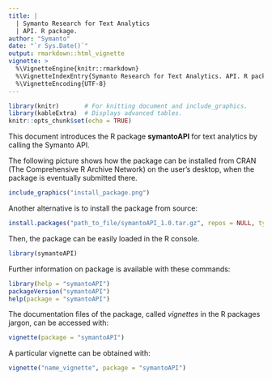 ```yaml
---
title: |
  | Symanto Research for Text Analytics
  | API. R package.
author: "Symanto"
date: "`r Sys.Date()`" 
output: rmarkdown::html_vignette
vignette: >
  %\VignetteEngine{knitr::rmarkdown}
  %\VignetteIndexEntry{Symanto Research for Text Analytics. API. R package.}
  %\VignetteEncoding{UTF-8}
---
```


```r
library(knitr)       # For knitting document and include_graphics.
library(kableExtra)  # Displays advanced tables.
knitr::opts_chunk$set(echo = TRUE)
```

This document introduces the R package **symantoAPI** for text analytics by calling the Symanto API. 

The following picture shows how the package can be installed from CRAN (The Comprehensive R Archive Network) on the user's desktop, when the package is eventually submitted there.

```r
include_graphics("install_package.png")
```

Another alternative is to install the package from source:

```r
install.packages("path_to_file/symantoAPI_1.0.tar.gz", repos = NULL, type = "source")
```

Then, the package can be easily loaded in the R console. 

```r
library(symantoAPI) 
```

Further information on package is available with these commands:

```r
library(help = "symantoAPI")
packageVersion("symantoAPI")
help(package = "symantoAPI")
```

The documentation files of the package, called *vignettes* in the R packages jargon, can be accessed with:

```r
vignette(package = "symantoAPI")
```

A particular vignette can be obtained with:

```r
vignette("name_vignette", package = "symantoAPI")
```
